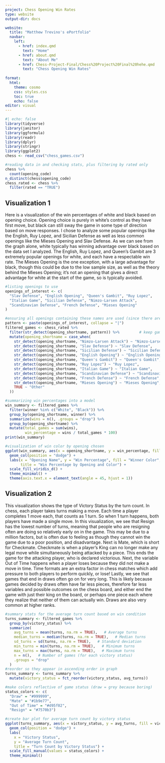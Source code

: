 ```yaml
---
project: Chess Opening Win Rates
type: website
output-dir: docs

website:
  title: "Matthew Trevino's ePortfolio"
  navbar:
    left:
      - href: index.qmd
        text: "Home"
      - href: about.qmd
        text: "About Me"
      - href: Chess-Project-Final/Chess%20Project%20Final%20hehe.qmd
        text: "Chess Opening Win Rates"
        
format:
  html:
    theme: cosmo
    css: styles.css
    toc: true
    echo: false
editor: visual
---
```

```r
#| echo: false
library(tidyverse)
library(janitor)
library(ggformula)
library(readr)
library(dplyr)
library(stringr)
library(ggplot2)
chess <- read_csv("chess_games.csv")
```

```r
#reading data in and checking stats, plus filtering by rated only
chess %>%
  count(opening_code)
n_distinct(chess$opening_code)
chess_rated <- chess %>% 
  filter(rated == "TRUE")
```

## Visualization 1
Here is a visualization of the win percentages of white and black based on opening choice. Opening choice is purely in white's control as they have first move, but black can still sway the game in some type of direction based on move responses. I chose to analyze some popular openings like the English, Ruy Lopez, and Sicilian Defense as well as less common openings like the Mieses Opening and Slav Defense. As we can see from the graph alone, white typically has winning advantage over black based on the data set I analyzed. The English, Ruy Lopez, and Queen's Gambit are 3 extremely popular openings for white, and each have a respectable win rate. The Mieses Opening is the one exception, with a large advantage for black, though this could be due to the low sample size, as well as the theory behind the Mieses Opening; it's not an opening that gives a direct advantage for white at the start of the game, so is typically avoided. 
```r
#listing openings to use
openings_of_interest <- c(
  "Slav Defense", "English Opening", "Queen's Gambit", "Ruy Lopez",
  "Italian Game", "Sicilian Defense", "Nimzo-Larsen Attack",
  "Scandinavian Defense", "French Defense", "Mieses Opening"
)

#ensuring all openings containing these names are used (since there are variations)
pattern <- paste(openings_of_interest, collapse = "|")
filtered_games <- chess_rated %>%
  filter(str_detect(opening_shortname, pattern)) %>%         # keep games with matching openings
  mutate(opening_shortname = case_when(
    str_detect(opening_shortname, "Nimzo-Larsen Attack") ~ "Nimzo-Larsen Attack",
    str_detect(opening_shortname, "Slav Defense") ~ "Slav Defense",
    str_detect(opening_shortname, "Sicilian Defense") ~ "Sicilian Defense",
    str_detect(opening_shortname, "English Opening") ~ "English Opening",
    str_detect(opening_shortname, "Queen's Gambit") ~ "Queen's Gambit",
    str_detect(opening_shortname, "Ruy Lopez") ~ "Ruy Lopez",
    str_detect(opening_shortname, "Italian Game") ~ "Italian Game",
    str_detect(opening_shortname, "Scandinavian Defense") ~ "Scandinavian Defense",
    str_detect(opening_shortname, "French Defense") ~ "French Defense",
    str_detect(opening_shortname, "Mieses Opening") ~ "Mieses Opening",
    TRUE ~ "Other"  
  ))

#summarizing win percentages into a model
win_summary <- filtered_games %>%
  filter(winner %in% c("White", "Black")) %>%
  group_by(opening_shortname, winner) %>%
  summarize(wins = n(), .groups = "drop") %>%
  group_by(opening_shortname) %>%
  mutate(total_games = sum(wins),
         win_percentage = wins / total_games * 100)
print(win_summary)

#visualization of win color by opening chosen
ggplot(win_summary, aes(x = opening_shortname, y = win_percentage, fill = winner)) +
  geom_col(position = "dodge") +
  labs(x = "Opening Name", y = "Win Percentage", fill = "Winner Color",
       title = "Win Percentage by Opening and Color") +
  scale_fill_viridis_d() +
  theme_minimal() +
  theme(axis.text.x = element_text(angle = 45, hjust = 1))
```
## Visualization 2
This visualization shows the type of Victory Status by the turn count. In chess, each player takes turns making a move. Each time a player completes 1 move each, that counts as 1 turn. So when 1 turn happens, both players have made a single move. In this visualization, we see that Resign has the lowest number of turns, meaning that people who are resigning often are doing so relatively early on in the game. This may be due to a million factors, but is often due to feeling as though they cannot win the game due to a poor position, and disadvantage. Next is Mate, which is short for Checkmate. Checkmate is when a player's King can no longer make any legal move while simultaneously being attacked by a piece. This ends the game for the attacking player, who is declared victorious. Next, the variable Out of Time happens when a player loses because they did not make a move in time. Time formats are an extra factor in chess matches which add pressure to both players to perform quickly, or lose! Lastly, we see that games that end in draws often go on for very long. This is likely because games decided by draws often have far less pieces, therefore far less variables and possible outcomes on the chess board, and either end the game with just their king on the board, or perhaps one piece each where they realize that neither of them can actually win. Draws are also very common at higher ranks.  
```r
#summary stats for the average turn count based on win condition  
turns_summary <- filtered_games %>%
  group_by(victory_status) %>%
  summarize(
    avg_turns = mean(turns, na.rm = TRUE),   # Average turns
    median_turns = median(turns, na.rm = TRUE),   # Median turns
    sd_turns = sd(turns, na.rm = TRUE),   # Standard deviation
    min_turns = min(turns, na.rm = TRUE),   # Minimum turns
    max_turns = max(turns, na.rm = TRUE),   # Maximum turns
    n = n(),   # Number of games (for each victory status)
    .groups = "drop"
  )
#reorder so they appear in ascending order in graph
turns_summary <- turns_summary %>%
  mutate(victory_status = fct_reorder(victory_status, avg_turns))

#make colors reflective of game status (draw = grey because boring)
status_colors <- c(
  "Draw" = "#999999",        
  "Mate" = "#1b9e77",         
  "Out of Time" = "#d95f02", 
  "Resign" = "#7570b3")

#create bar plot for average turn count by victory status
ggplot(turns_summary, aes(x = victory_status, y = avg_turns, fill = victory_status)) +
  geom_col(position = "dodge") +
  labs(
    x = "Victory Status",
    y = "Average Turn Count",
    title = "Turn Count by Victory Status") +
  scale_fill_manual(values = status_colors) +
  theme_minimal() 
```

